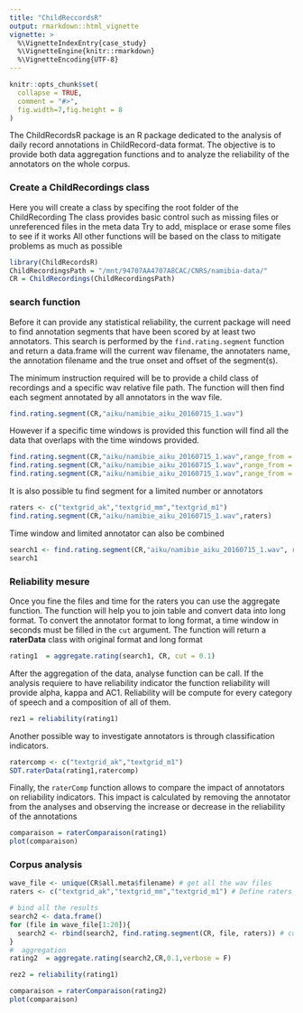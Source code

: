 ```yaml
---
title: "ChildReccordsR"
output: rmarkdown::html_vignette
vignette: >
  %\VignetteIndexEntry{case_study}
  %\VignetteEngine{knitr::rmarkdown}
  %\VignetteEncoding{UTF-8}
---
```


```r
knitr::opts_chunk$set(
  collapse = TRUE,
  comment = "#>",
  fig.width=7,fig.height = 8
)
```


The ChildRecordsR package is an R package dedicated to the analysis of daily record annotations in ChildRecord-data format. The objective is to provide both data aggregation functions and to analyze the reliability of the annotators on the whole corpus. 


### Create a ChildRecordings class
Here you will create a class by specifing the root folder of the ChildRecording
The class provides basic control such as missing files or unreferenced files in the meta data
Try to add, misplace or erase some files to see if it works
All other functions will be based on the class to mitigate problems as much as possible


```r
library(ChildRecordsR)
ChildRecordingsPath = "/mnt/94707AA4707A8CAC/CNRS/namibia-data/"
CR = ChildRecordings(ChildRecordingsPath)
```


### search function 

Before it can provide any statistical reliability, the current package will need to find annotation segments that have been scored by at least two annotators. This search is performed by the `find.rating.segment` function and return a data.frame will the current wav filename, the annotaters name, the annotation filename and the true onset and offset of the segment(s). 

The minimum instruction required will be to provide a child class of recordings and a specific wav relative file path. The function will then find each segment annotated by all annotators in the wav file.

```r
find.rating.segment(CR,"aiku/namibie_aiku_20160715_1.wav")
```

However if a specific time windows is provided this function will find all the data that overlaps with the time windows provided. 

```r
find.rating.segment(CR,"aiku/namibie_aiku_20160715_1.wav",range_from = 27180, range_to = 27240)
find.rating.segment(CR,"aiku/namibie_aiku_20160715_1.wav",range_from = 27000, range_to = 27250)
find.rating.segment(CR,"aiku/namibie_aiku_20160715_1.wav",range_from = 27180, range_to = 27260)
```


It is also possible tu find segment for a limited number or annotators 

```r
raters <- c("textgrid_ak","textgrid_mm","textgrid_m1")
find.rating.segment(CR,"aiku/namibie_aiku_20160715_1.wav",raters)
```

Time window and limited annotator can also be combined 

```r
search1 <- find.rating.segment(CR,"aiku/namibie_aiku_20160715_1.wav", raters, range_from = 27180, range_to = 27240)
search1
```


### Reliability mesure 

Once you fine the files and time for the raters you can use the aggregate function. The function will help you to join table and convert data into long format. To convert the annotator format to long format, a time window in seconds must be filled in the `cut` argument. The function will return a **raterData** class with original format and long format

```r
rating1  = aggregate.rating(search1, CR, cut = 0.1)
```


After the aggregation of the data, analyse function can be call. If the analysis requiere to have reliability indicator the function reliability will provide alpha, kappa and AC1. Reliability will be compute for every category of speech and a composition of all of them.

```r
rez1 = reliability(rating1)
```

Another possible way to investigate annotators is through classification indicators.

```r
ratercomp <- c("textgrid_ak","textgrid_m1")
SDT.raterData(rating1,ratercomp)
```

Finally, the `raterComp` function allows to compare the impact of annotators on reliability indicators. This impact is calculated by removing the annotator from the analyses and observing the increase or decrease in the reliability of the annotations

```r
comparaison = raterComparaison(rating1)
plot(comparaison)
```


### Corpus analysis


```r
wave_file <- unique(CR$all.meta$filename) # get all the wav files
raters <- c("textgrid_ak","textgrid_mm","textgrid_m1") # Define raters you are interested in

# bind all the results
search2 <- data.frame()
for (file in wave_file[1:20]){
  search2 <- rbind(search2, find.rating.segment(CR, file, raters)) # could take some time
}
#  aggregation 
rating2  = aggregate.rating(search2,CR,0.1,verbose = F)
```

```r
rez2 = reliability(rating1)

comparaison = raterComparaison(rating2)
plot(comparaison)

```










